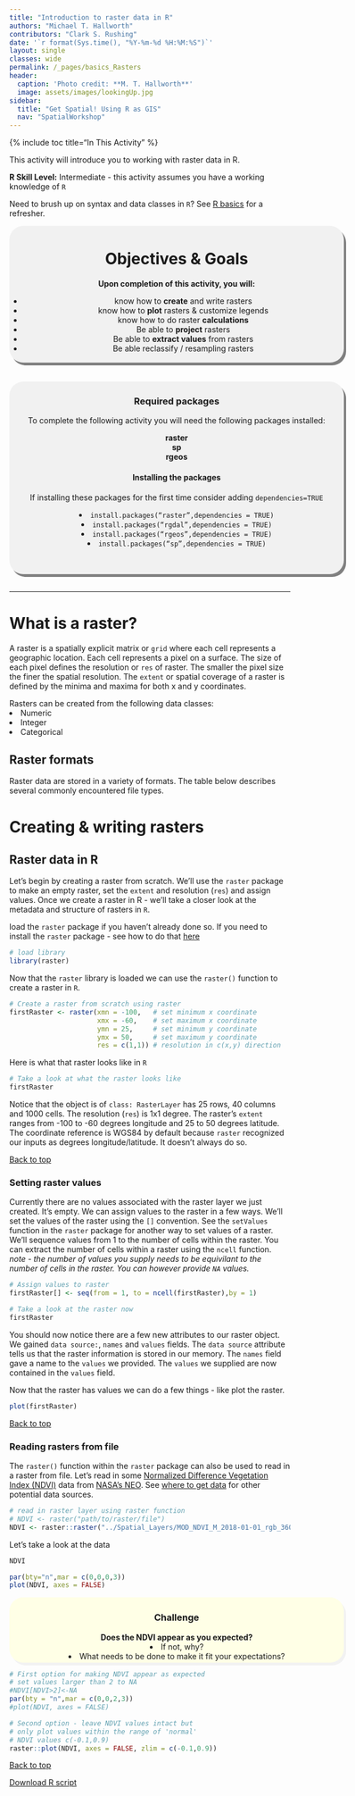 ```yaml
---
title: "Introduction to raster data in R"
authors: "Michael T. Hallworth"
contributors: "Clark S. Rushing"
date: '`r format(Sys.time(), "%Y-%m-%d %H:%M:%S")`'
layout: single
classes: wide
permalink: /_pages/basics_Rasters
header:
  caption: 'Photo credit: **M. T. Hallworth**'
  image: assets/images/lookingUp.jpg
sidebar:
  title: "Get Spatial! Using R as GIS"
  nav: "SpatialWorkshop"
---
```

<a name="TOP"></a>

{% include toc title="In This Activity" %}


This activity will introduce you to working with raster data in R.

**R Skill Level:** Intermediate - this activity assumes you have a working knowledge of `R` 

Need to brush up on syntax and data classes in `R`? See <a href= "{{ site.baseurl }}/_pages/R_basics" target = "_blank">R basics</a> for a refresher.

<div style="background-color:rgba(0, 0, 0, 0.0470588); border-radius: 25px; text-align:center; vertical-align: middle; padding:3px 0; width: 600px; margin: auto; box-shadow: 4px 5px gray;">

<h1>Objectives & Goals</h1>      
<b>Upon completion of this activity, you will:</b>
<ul>
<li>know how to <strong>create</strong> and write rasters</li>   
<li>know how to <strong>plot</strong> rasters & customize legends</li>
<li>know how to do raster <strong>calculations</strong></li>
<li>Be able to <strong>project</strong> rasters</li>             
<li>Be able to <strong>extract values</strong> from rasters</li>             
<li>Be able reclassify / resampling rasters</li> 
</ul>
</div>

<br>
<br>
<a name="install.packages"></a>
<div style="background-color:rgba(0, 1, 1, 0.0470588); border-radius: 25px; text-align:center; vertical-align: middle; padding:2px 0; width: 600px; margin: auto; box-shadow: 4px 5px gray;">

<h3> Required packages</h3> 
To complete the following activity you will need the following packages installed:

<strong>raster</strong>                  
<strong>sp</strong>        
<strong>rgeos</strong>            
  
<h4>Installing the packages</h4>     
If installing these packages for the first time consider adding <code>dependencies=TRUE</code>        

<li><code>install.packages("raster",dependencies = TRUE)</code></li>
<li><code>install.packages("rgdal",dependencies = TRUE)</code></li>
<li><code>install.packages("rgeos",dependencies = TRUE)</code></li>
<li><code>install.packages("sp",dependencies = TRUE)</code></li>
<br> 
</div>
        
<br>
<hr> 

# What is a raster?    
A raster is a spatially explicit matrix or `grid` where each cell represents a geographic location. Each cell represents a pixel on a surface. The size of each pixel defines the resolution or `res` of raster. The smaller the pixel size the finer the spatial resolution. The `extent` or spatial coverage of a raster is defined by the minima and maxima for both x and y coordinates.

Rasters can be created from the following data classes:
<ui>
<li> Numeric </li>
<li> Integer </li>
<li> Categorical </li>
</ui>

## Raster formats 
Raster data are stored in a variety of formats. The table below describes several commonly encountered file types. 

# Creating & writing rasters   
## Raster data in R
Let's begin by creating a raster from scratch. We'll use the `raster` package to make an empty raster, set the `extent` and resolution (`res`) and assign values. Once we create a raster in R - we'll take a closer look at the metadata and structure of rasters in `R`.

load the `raster` package if you haven't already done so. If you need to install the `raster` package - see how to do that [here](#install.packages)
```r
# load library
library(raster)
```

Now that the `raster` library is loaded we can use the `raster()` function to create a raster in `R`. 
```r
# Create a raster from scratch using raster
firstRaster <- raster(xmn = -100,   # set minimum x coordinate
                      xmx = -60,    # set maximum x coordinate
                      ymn = 25,     # set minimum y coordinate
                      ymx = 50,     # set maximum y coordinate
                      res = c(1,1)) # resolution in c(x,y) direction
```

Here is what that raster looks like in `R`
```r
# Take a look at what the raster looks like
firstRaster
```
Notice that the object is of `class: RasterLayer` has 25 rows, 40 columns and 1000 cells. The resolution (`res`) is 1x1 degree. The raster's `extent` ranges from -100 to -60 degrees longitude and 25 to 50 degrees latitude. The coordinate reference is WGS84 by default because `raster` recognized our inputs as degrees longitude/latitude. It doesn't always do so. 

<a href="#TOP">Back to top</a>

### Setting raster values
Currently there are no values associated with the raster layer we just created. It's empty. We can assign values to the raster in a few ways. We'll set the values of the raster using the `[]` convention. See the `setValues` function in the `raster` package for another way to set values of a raster. We'll sequence values from 1 to the number of cells within the raster. You can extract the number of cells within a raster using the `ncell` function.   
*note - the number of values you supply needs to be equivilant to the number of cells in the raster. You can however provide `NA` values.*
```r
# Assign values to raster 
firstRaster[] <- seq(from = 1, to = ncell(firstRaster),by = 1)

# Take a look at the raster now
firstRaster
```

You should now notice there are a few new attributes to our raster object. We gained `data source:`, `names` and `values` fields. The `data source` attribute tells us that the raster information is stored in our memory. The `names` field gave a name to the `values` we provided. The `values` we supplied are now contained in the `values` field. 

Now that the raster has values we can do a few things - like plot the raster.
```r
plot(firstRaster)
```

<a href="#TOP">Back to top</a>

### Reading rasters from file

The `raster()` function within the `raster` package can also be used to read in a raster from file. Let's read in some <a href = "https://neo.sci.gsfc.nasa.gov/view.php?datasetId=MOD_NDVI_M&date=2018-01-01" target="_blank">Normalized Difference Vegetation Index (NDVI)</a> data from <a href="https://neo.sci.gsfc.nasa.gov/" target="_blank">NASA's NEO</a>. See <a href = "https://mhallwor.github.io/_pages/whereToGetData.html" target = "_blank">where to get data</a> for other potential data sources. 

```r
# read in raster layer using raster function
# NDVI <- raster("path/to/raster/file")
NDVI <- raster::raster("../Spatial_Layers/MOD_NDVI_M_2018-01-01_rgb_3600x1800.FLOAT.TIFF")
```

Let's take a look at the data
```r
NDVI
```

```r
par(bty="n",mar = c(0,0,0,3))
plot(NDVI, axes = FALSE)
```
<div style="background-color: #ffffe6; border-radius: 25px; text-align:center; vertical-align: middle; padding: 3px 0; margin: auto; width:600px; box-shadow: 4px 5px #f2f2f2;"> 
<h3><strong>Challenge</strong></h3>
<strong>Does the NDVI appear as you expected?</strong>
<li> If not, why? </li>
<li> What needs to be done to make it fit your expectations?</li>
</div>
```r
# First option for making NDVI appear as expected
# set values larger than 2 to NA 
#NDVI[NDVI>2]<-NA
par(bty = "n",mar = c(0,0,2,3))
#plot(NDVI, axes = FALSE)

# Second option - leave NDVI values intact but
# only plot values within the range of 'normal' 
# NDVI values c(-0.1,0.9)
raster::plot(NDVI, axes = FALSE, zlim = c(-0.1,0.9))
```

<a href="#TOP">Back to top</a>

<a href="https://raw.githubusercontent.com/mhallwor/mhallwor.github.io/develop/Rscripts/basics_Rasters.R" target="_blank" class="btn btn--info">Download R script</a>